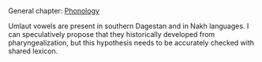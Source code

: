 ## {-}

General chapter: [Phonology](phonology.html)

Umlaut vowels are present in southern Dagestan and in Nakh languages. I can speculatively propose that they historically developed from pharyngealization, but this hypothesis needs to be accurately checked with shared lexicon.
